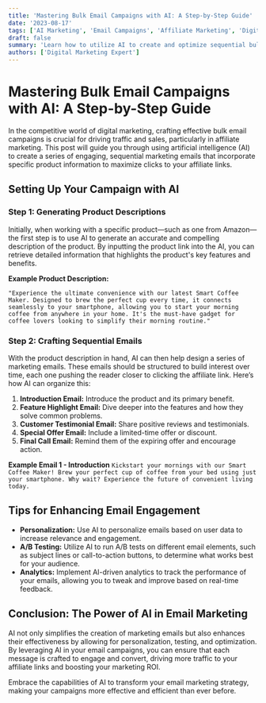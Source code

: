 ```yaml
---
title: 'Mastering Bulk Email Campaigns with AI: A Step-by-Step Guide'
date: '2023-08-17'
tags: ['AI Marketing', 'Email Campaigns', 'Affiliate Marketing', 'Digital Strategy']
draft: false
summary: 'Learn how to utilize AI to create and optimize sequential bulk marketing emails for affiliate products, ensuring high engagement and click-through rates.'
authors: ['Digital Marketing Expert']
---
```


# Mastering Bulk Email Campaigns with AI: A Step-by-Step Guide

In the competitive world of digital marketing, crafting effective bulk email campaigns is crucial for driving traffic and sales, particularly in affiliate marketing. This post will guide you through using artificial intelligence (AI) to create a series of engaging, sequential marketing emails that incorporate specific product information to maximize clicks to your affiliate links.

## Setting Up Your Campaign with AI

### Step 1: Generating Product Descriptions

Initially, when working with a specific product—such as one from Amazon—the first step is to use AI to generate an accurate and compelling description of the product. By inputting the product link into the AI, you can retrieve detailed information that highlights the product's key features and benefits.

**Example Product Description:**

```text
"Experience the ultimate convenience with our latest Smart Coffee Maker. Designed to brew the perfect cup every time, it connects seamlessly to your smartphone, allowing you to start your morning coffee from anywhere in your home. It's the must-have gadget for coffee lovers looking to simplify their morning routine."
```

### Step 2: Crafting Sequential Emails

With the product description in hand, AI can then help design a series of marketing emails. These emails should be structured to build interest over time, each one pushing the reader closer to clicking the affiliate link. Here’s how AI can organize this:

1. **Introduction Email:** Introduce the product and its primary benefit.
2. **Feature Highlight Email:** Dive deeper into the features and how they solve common problems.
3. **Customer Testimonial Email:** Share positive reviews and testimonials.
4. **Special Offer Email:** Include a limited-time offer or discount.
5. **Final Call Email:** Remind them of the expiring offer and encourage action.

**Example Email 1 - Introduction**
`Kickstart your mornings with our Smart Coffee Maker! Brew your perfect cup of coffee from your bed using just your smartphone. Why wait? Experience the future of convenient living today.`

## Tips for Enhancing Email Engagement

- **Personalization:** Use AI to personalize emails based on user data to increase relevance and engagement.
- **A/B Testing:** Utilize AI to run A/B tests on different email elements, such as subject lines or call-to-action buttons, to determine what works best for your audience.
- **Analytics:** Implement AI-driven analytics to track the performance of your emails, allowing you to tweak and improve based on real-time feedback.

## Conclusion: The Power of AI in Email Marketing

AI not only simplifies the creation of marketing emails but also enhances their effectiveness by allowing for personalization, testing, and optimization. By leveraging AI in your email campaigns, you can ensure that each message is crafted to engage and convert, driving more traffic to your affiliate links and boosting your marketing ROI.

Embrace the capabilities of AI to transform your email marketing strategy, making your campaigns more effective and efficient than ever before.
